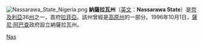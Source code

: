 {{Unreferenced|time=2021-10-18T04:34:04+00:00}}
[[File:Nassarawa_State_Nigeria.png|thumb]]
'''納薩拉瓦州'''（[[英文|英文]]：'''Nassarawa State'''）是[[奈及利亞|奈及利亞]]36[[州|州]]之一，首府[[拉菲亞(城市)|拉菲亞]]。該州曾經是[[高原州|高原州]]的一部分。1996年10月1日，[[薩尼·阿巴查|薩尼·阿巴查]]政府設立納薩拉瓦州。

{{Nigeria-geo-stub}}
{{尼日利亞州}}

[[Category:尼日利亞行政區劃|Nas]]